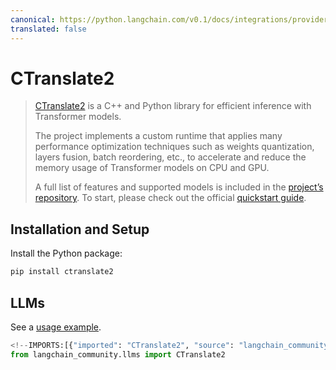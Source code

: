 ```yaml
---
canonical: https://python.langchain.com/v0.1/docs/integrations/providers/ctranslate2
translated: false
---
```


# CTranslate2

>[CTranslate2](https://opennmt.net/CTranslate2/quickstart.html) is a C++ and Python library
> for efficient inference with Transformer models.
>
>The project implements a custom runtime that applies many performance optimization
> techniques such as weights quantization, layers fusion, batch reordering, etc.,
> to accelerate and reduce the memory usage of Transformer models on CPU and GPU.
>
>A full list of features and supported models is included in the
> [project’s repository](https://opennmt.net/CTranslate2/guides/transformers.html).
> To start, please check out the official [quickstart guide](https://opennmt.net/CTranslate2/quickstart.html).

## Installation and Setup

Install the Python package:

```bash
pip install ctranslate2
```

## LLMs

See a [usage example](/docs/integrations/llms/ctranslate2).

```python
<!--IMPORTS:[{"imported": "CTranslate2", "source": "langchain_community.llms", "docs": "https://api.python.langchain.com/en/latest/llms/langchain_community.llms.ctranslate2.CTranslate2.html", "title": "CTranslate2"}]-->
from langchain_community.llms import CTranslate2
```